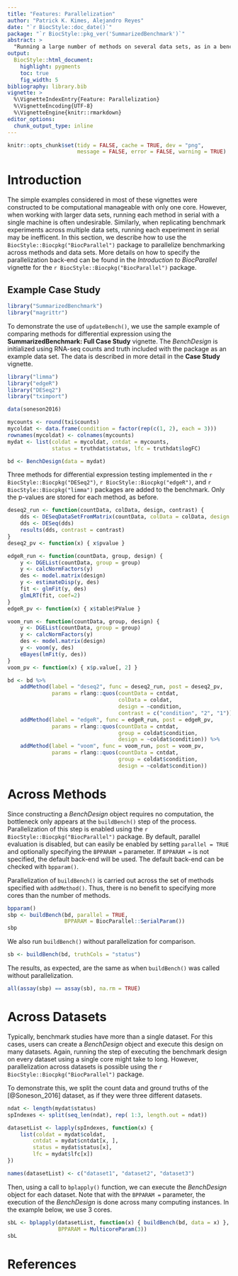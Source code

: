 ```yaml
---
title: "Features: Parallelization"
author: "Patrick K. Kimes, Alejandro Reyes"
date: "`r BiocStyle::doc_date()`"
package: "`r BiocStyle::pkg_ver('SummarizedBenchmark')`"
abstract: >
  "Running a large number of methods on several data sets, as in a benchmark comparisons can be computationaly expensive, possibly requiring hours to days to complete if each method is run in serial. Parallelization in the `SummarizedBenchmark`, both across methods and data sets can be accomplished using the `BiocParallel` package. Both forms of parallelization are demonstrated with an example case study. `SummarizedBenchmark package version: `r packageVersion("SummarizedBenchmark")`"
output:
  BiocStyle::html_document:
    highlight: pygments
    toc: true
    fig_width: 5
bibliography: library.bib
vignette: >
  %\VignetteIndexEntry{Feature: Parallelization}
  %\VignetteEncoding{UTF-8}
  %\VignetteEngine{knitr::rmarkdown}
editor_options: 
  chunk_output_type: inline
---
```


```r
knitr::opts_chunk$set(tidy = FALSE, cache = TRUE, dev = "png",
                      message = FALSE, error = FALSE, warning = TRUE)
```

# Introduction

The simple examples considered in most of these vignettes were constructed to be computational manageable with only one core. However, when working with larger data sets, running each method in serial with a single machine is often undesirable. Similarly, when replicating benchmark experiments across multiple data sets, running each experiment in serial may be inefficent. In this section, we describe how to use the `BiocStyle::Biocpkg("BiocParallel")` package to parallelize benchmarking across methods and data sets. More details on how to specify the parallelization back-end can be found in the _Introduction to BiocParallel_ vignette for the `r BiocStyle::Biocpkg("BiocParallel")` package. 

## Example Case Study

```r
library("SummarizedBenchmark")
library("magrittr")
```

To demonstrate the use of `updateBench()`, we use the sample example of comparing methods for differential expression using the **SummarizedBenchmark: Full Case Study** vignette. The *BenchDesign* is initialized using RNA-seq counts and truth included with the package as an example data set. The data is described in more detail in the **Case Study** vignette.

```r
library("limma")
library("edgeR")
library("DESeq2")
library("tximport")

data(soneson2016)

mycounts <- round(txi$counts)
mycoldat <- data.frame(condition = factor(rep(c(1, 2), each = 3)))
rownames(mycoldat) <- colnames(mycounts)
mydat <- list(coldat = mycoldat, cntdat = mycounts,
              status = truthdat$status, lfc = truthdat$logFC)

bd <- BenchDesign(data = mydat)
```

Three methods for differential expression testing implemented in the `r BiocStyle::Biocpkg("DESeq2")`, `r BiocStyle::Biocpkg("edgeR")`, and `r BiocStyle::Biocpkg("limma")` packages are added to the benchmark. Only the p-values are stored for each method, as before.

```r
deseq2_run <- function(countData, colData, design, contrast) {
    dds <- DESeqDataSetFromMatrix(countData, colData = colData, design = design)
    dds <- DESeq(dds)
    results(dds, contrast = contrast)
}
deseq2_pv <- function(x) { x$pvalue }

edgeR_run <- function(countData, group, design) {
    y <- DGEList(countData, group = group)
    y <- calcNormFactors(y)
    des <- model.matrix(design)
    y <- estimateDisp(y, des)
    fit <- glmFit(y, des)
    glmLRT(fit, coef=2)
}
edgeR_pv <- function(x) { x$table$PValue }

voom_run <- function(countData, group, design) {
    y <- DGEList(countData, group = group)
    y <- calcNormFactors(y)
    des <- model.matrix(design)
    y <- voom(y, des)
    eBayes(lmFit(y, des))
}
voom_pv <- function(x) { x$p.value[, 2] }

bd <- bd %>%
    addMethod(label = "deseq2", func = deseq2_run, post = deseq2_pv,
              params = rlang::quos(countData = cntdat,
                                   colData = coldat, 
                                   design = ~condition,
                                   contrast = c("condition", "2", "1"))) %>%
    addMethod(label = "edgeR", func = edgeR_run, post = edgeR_pv,
              params = rlang::quos(countData = cntdat,
                                   group = coldat$condition,
                                   design = ~coldat$condition)) %>%
    addMethod(label = "voom", func = voom_run, post = voom_pv, 
              params = rlang::quos(countData = cntdat,
                                   group = coldat$condition,
                                   design = ~coldat$condition))
```

# Across Methods

Since constructing a *BenchDesign* object requires no computation, the bottleneck only appears at the `buildBench()` step of the process. Parallelization of this step is enabled using the `r BiocStyle::Biocpkg("BiocParallel")` package. By default, parallel evaluation is disabled, but can easily be enabled by setting `parallel = TRUE` and optionally specifying the `BPPARAM =` parameter. If `BPPARAM =` is not specified, the default back-end will be used. The default back-end can be checked with `bpparam()`.

Parallelization of `buildBench()` is carried out across the set of methods specified with `addMethod()`. Thus, there is no benefit to specifying more cores than the number of methods.

```r
bpparam()
sbp <- buildBench(bd, parallel = TRUE,
                  BPPARAM = BiocParallel::SerialParam())
sbp
```

We also run `buildBench()` without parallelization for comparison.

```r
sb <- buildBench(bd, truthCols = "status")
```

The results, as expected, are the same as when `buildBench()` was called without parallelization.

```r
all(assay(sbp) == assay(sb), na.rm = TRUE)
```

# Across Datasets

Typically, benchmark studies have more than a single dataset. For this cases, users can create a  *BenchDesign* object and execute this design on many datasets. Again, running the step of executing the benchmark design on every dataset using a single core might take to long. However, parallelization across datasets is possible using the `r BiocStyle::Biocpkg("BiocParallel")` package. 

To demonstrate this, we split the count data and ground truths of the [@Soneson_2016] dataset, as if they were three different datasets. 

```r
ndat <- length(mydat$status)
spIndexes <- split(seq_len(ndat), rep( 1:3, length.out = ndat))

datasetList <- lapply(spIndexes, function(x) {
    list(coldat = mydat$coldat, 
        cntdat = mydat$cntdat[x, ], 
        status = mydat$status[x], 
        lfc = mydat$lfc[x])
})

names(datasetList) <- c("dataset1", "dataset2", "dataset3")
```

Then, using a call to `bplapply()` function, we can execute the *BenchDesign* object for each dataset. Note that with the `BPPARAM =` parameter, the execution of the *BenchDesign* is done across many computing instances. In the example below, we use 3 cores.

```r
sbL <- bplapply(datasetList, function(x) { buildBench(bd, data = x) },
                BPPARAM = MulticoreParam(3))
sbL
```

# References

